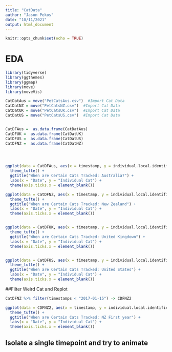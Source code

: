 ```yaml
---
title: "CatData"
author: "Jason Pekos"
date: "10/11/2021"
output: html_document
---
```


```r
knitr::opts_chunk$set(echo = TRUE)
```

# EDA

```r
library(tidyverse)
library(ggthemes)
library(ggmap)
library(move)
library(moveVis)

CatDatAus = move("PetCatsAus.csv")  #Import Cat Data
CatDatNZ = move("PetCatsNZ.csv")  #Import Cat Data
CatDatUK = move("PetCatsUK.csv")  #Import Cat Data
CatDatUS = move("PetCatsUS.csv")  #Import Cat Data


CatDFAus =  as.data.frame(CatDatAus)   
CatDFUK =  as.data.frame(CatDatUK)   
CatDFUS =  as.data.frame(CatDatUS)
CatDFNZ =  as.data.frame(CatDatNZ)   




ggplot(data = CatDFAus, aes(x = timestamp, y = individual.local.identifier)) + geom_line() +
  theme_tufte() +
  ggtitle("When are Certain Cats Tracked: Australia?") +
  labs(x = "Date", y = "Individual Cat") +
  theme(axis.ticks.x = element_blank())

ggplot(data = CatDFNZ, aes(x = timestamp, y = individual.local.identifier)) + geom_line() +
  theme_tufte() +
  ggtitle("When are Certain Cats Tracked: New Zealand") +
  labs(x = "Date", y = "Individual Cat") +
  theme(axis.ticks.x = element_blank())


ggplot(data = CatDFUK, aes(x = timestamp, y = individual.local.identifier)) + geom_line() +
  theme_tufte() +
  ggtitle("When are Certain Cats Tracked: United Kingdown") +
  labs(x = "Date", y = "Individual Cat") +
  theme(axis.ticks.x = element_blank())


ggplot(data = CatDFUS, aes(x = timestamp, y = individual.local.identifier)) + geom_line() +
  theme_tufte() +
  ggtitle("When are Certain Cats Tracked: United States") +
  labs(x = "Date", y = "Individual Cat") +
  theme(axis.ticks.x = element_blank())

```



##Filter Weird Cat and Replot


```r

CatDFNZ %>% filter(timestamps < "2017-01-15") -> CDFNZ2

ggplot(data = CDFNZ2, aes(x = timestamp, y = individual.local.identifier)) + geom_line() +
  theme_tufte() +
  ggtitle("When are Certain Cats Tracked: NZ First year") +
  labs(x = "Date", y = "Individual Cat") +
  theme(axis.ticks.x = element_blank())


```

## Isolate a single timepoint and try to animate

```r


```



